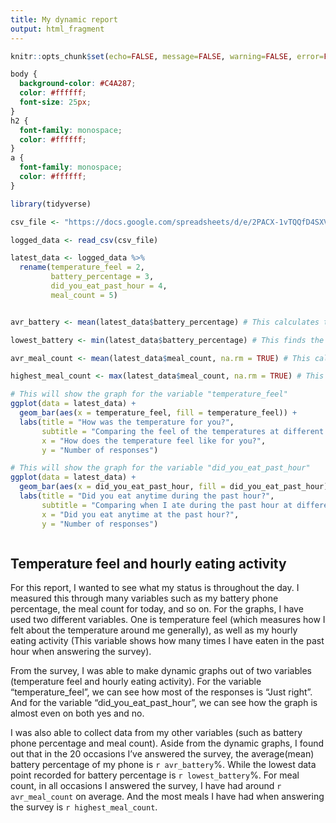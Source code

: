 ---
title: My dynamic report
output: html_fragment
---

```{r setup, include=FALSE}
knitr::opts_chunk$set(echo=FALSE, message=FALSE, warning=FALSE, error=FALSE)

```

```{css}
body {
  background-color: #C4A287;
  color: #ffffff;
  font-size: 25px;
}
h2 {
  font-family: monospace;
  color: #ffffff;
}
a {
  font-family: monospace;
  color: #ffffff;
}
```


```{r}
library(tidyverse)

csv_file <- "https://docs.google.com/spreadsheets/d/e/2PACX-1vTQQfD4SXVDzkoOutafvWrCrF2fGRa33qoL5KE_wvvTEaCqyCAzmTJqoybDdfMXNoXkcY5S0kqdCPr4/pub?output=csv"

logged_data <- read_csv(csv_file) 

latest_data <- logged_data %>% 
  rename(temperature_feel = 2,
         battery_percentage = 3,
         did_you_eat_past_hour = 4,
         meal_count = 5)


avr_battery <- mean(latest_data$battery_percentage) # This calculates the mean of the battery perecentages that I put in the survey

lowest_battery <- min(latest_data$battery_percentage) # This finds the lowest battery that is recorded by the survey

avr_meal_count <- mean(latest_data$meal_count, na.rm = TRUE) # This calculates how much meals I ate on average when answering the survey

highest_meal_count <- max(latest_data$meal_count, na.rm = TRUE) # This finds the most amount of meals I had when answering the survey

# This will show the graph for the variable "temperature_feel"
ggplot(data = latest_data) +
  geom_bar(aes(x = temperature_feel, fill = temperature_feel)) + 
  labs(title = "How was the temperature for you?", 
       subtitle = "Comparing the feel of the temperatures at different times",
       x = "How does the temperature feel like for you?", 
       y = "Number of responses")

# This will show the graph for the variable "did_you_eat_past_hour"
ggplot(data = latest_data) +
  geom_bar(aes(x = did_you_eat_past_hour, fill = did_you_eat_past_hour)) +
  labs(title = "Did you eat anytime during the past hour?", 
       subtitle = "Comparing when I ate during the past hour at different times",
       x = "Did you eat anytime at the past hour?", 
       y = "Number of responses")



```

## Temperature feel and hourly eating activity

For this report, I wanted to see what my status is throughout the day. I measured this through many variables such as my battery phone percentage, the meal count for today, and so on. For the graphs, I have used two different variables. One is temperature feel (which measures how I felt about the temperature around me generally), as well as my hourly eating activity (This variable shows how many times I have eaten in the past hour when answering the survey). 

From the survey, I was able to make dynamic graphs out of two variables (temperature feel and hourly eating activity). For the variable "temperature_feel", we can see how most of the responses is "Just right". And for the variable "did_you_eat_past_hour", we can see how the graph is almost even on both yes and no. 

I was also able to collect data from my other variables (such as battery phone percentage and meal count). Aside from the dynamic graphs, I found out that in the 20 occasions I've answered the survey, the average(mean) battery percentage of my phone is `r avr_battery`%. While the lowest data point recorded for battery percentage is `r lowest_battery`%. For meal count, in all occasions I answered the survey, I have had around `r avr_meal_count` on average. And the most meals I have had when answering the survey is `r highest_meal_count`.
